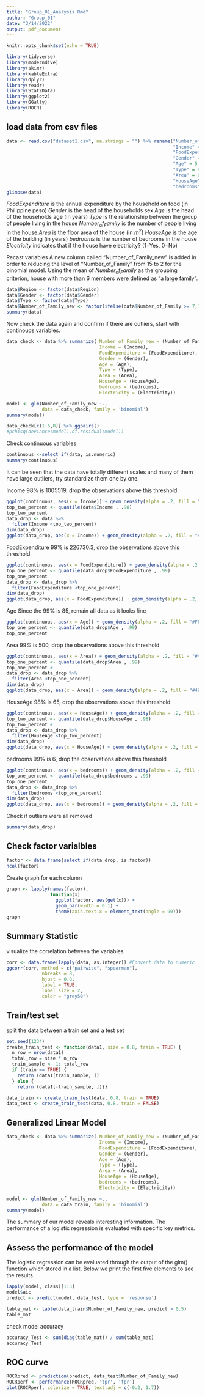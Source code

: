 ```yaml
---
title: "Group_01_Analysis.Rmd"
author: "Group_01"
date: "3/14/2022"
output: pdf_document
---
```


```r
knitr::opts_chunk$set(echo = TRUE)
```

```r
library(tidyverse)
library(moderndive)
library(skimr)
library(kableExtra)
library(dplyr)
library(readr)
library(Stat2Data)
library(ggplot2)
library(GGally)
library(ROCR)
```

## load data from csv files
```r
data <- read.csv("dataset1.csv", na.strings = "") %>% rename("Number_of_Family"=7,
                                                             "Income" = 1,
                                                             "FoodExpenditure" = 3,
                                                             "Gender" = 4,
                                                             "Age" = 5,
                                                             "Type" = 6,
                                                             "Area" = 8,
                                                             "HouseAge" = 9,
                                                             "bedrooms" = 10)
glimpse(data)
```

$FoodExpenditure$ is the annual expenditure by the household on food (in Philippine peso)
$Gender$ is the head of the households sex
$Age$ is the head of the households age (in years)
$Type$ is the relationship between the group of people living in the house
$Number_of_Family$ is the number of people living in the house
$Area$ is the floor area of the house (in $m^2$)
$HouseAge$ is the age of the building (in years)
$bedrooms$ is the number of bedrooms in the house
$Electricity$ indicates that if the house have electricity? (1=Yes, 0=No)

Recast variables
A new column called "Number_of_Family_new" is added in order to reducing the level of "Number_of_Family" from 15 to 2 for the binomial model. Using the mean of $Number_of_Family$ as the grouping criterion, house with more than $6$ members were defined as "a large family".

```r
data$Region <- factor(data$Region)
data$Gender <- factor(data$Gender)
data$Type <- factor(data$Type)    
data$Number_of_Family_new <- factor(ifelse(data$Number_of_Family >= 7,1,0))
summary(data)
```

Now check the data again and confirm if there are outliers, start with continouos variables.
```r
data_check <- data %>% summarize( Number_of_Family_new = (Number_of_Family_new),
                                  Income = (Income),
                                  FoodExpenditure = (FoodExpenditure),
                                  Gender = (Gender),
                                  Age = (Age),
                                  Type = (Type),
                                  Area = (Area),
                                  HouseAge = (HouseAge),
                                  bedrooms = (bedrooms),
                                  Electricity = (Electricity))

model <- glm(Number_of_Family_new ~., 
             data = data_check, family = 'binomial')
summary(model)

data_check[c(1:6,8)] %>% ggpairs()
#pchisq(deviance(model),df.residual(model))
```

Check continuous variables
```r
continuous <-select_if(data, is.numeric)
summary(continuous)
```
It can be seen that the data have totally different scales and many of them have large outliers, try standardize them one by one.

Income
98% is 1005519, drop the observations above this threshold
```r
ggplot(continuous, aes(x = Income)) + geom_density(alpha = .2, fill = "#FF0000FF")
top_two_percent <- quantile(data$Income , .98)
top_two_percent 
data_drop <- data %>% 
  filter(Income <top_two_percent)
dim(data_drop)
ggplot(data_drop, aes(x = Income)) + geom_density(alpha = .2, fill = "#FF0000FF")
```

FoodExpenditure
99% is 226730.3, drop the observations above this threshold
```r
ggplot(continuous, aes(x = FoodExpenditure)) + geom_density(alpha = .2, fill = "#FFDB00FF")
top_one_percent <- quantile(data_drop$FoodExpenditure , .99)
top_one_percent 
data_drop <- data_drop %>%
  filter(FoodExpenditure <top_one_percent)
dim(data_drop)
ggplot(data_drop, aes(x = FoodExpenditure)) + geom_density(alpha = .2, fill = "#FFDB00FF")
```

Age
Since the 99% is 85, remain all data as it looks fine
```r
ggplot(continuous, aes(x = Age)) + geom_density(alpha = .2, fill = "#FF00DBFF")
top_one_percent <- quantile(data_drop$Age , .99)
top_one_percent 
```

Area
99% is 500, drop the observations above this threshold
```r
ggplot(continuous, aes(x = Area)) + geom_density(alpha = .2, fill = "#49FF00FF")
top_one_percent <- quantile(data_drop$Area , .99)
top_one_percent #
data_drop <- data_drop %>%
  filter(Area <top_one_percent)
dim(data_drop)
ggplot(data_drop, aes(x = Area)) + geom_density(alpha = .2, fill = "#49FF00FF")
```

HouseAge 
98% is 65, drop the observations above this threshold
```r
ggplot(continuous, aes(x = HouseAge)) + geom_density(alpha = .2, fill = "#FF00DBFF")
top_two_percent <- quantile(data_drop$HouseAge , .98)
top_two_percent #
data_drop <- data_drop %>%
  filter(HouseAge <top_two_percent)
dim(data_drop)
ggplot(data_drop, aes(x = HouseAge)) + geom_density(alpha = .2, fill = "#FF00DBFF")
```

bedrooms 
99% is 6, drop the observations above this threshold
```r
ggplot(continuous, aes(x = bedrooms)) + geom_density(alpha = .2, fill = "#0092FFFF")
top_one_percent <- quantile(data_drop$bedrooms , .99)
top_one_percent 
data_drop <- data_drop %>%
  filter(bedrooms <top_one_percent)
dim(data_drop)
ggplot(data_drop, aes(x = bedrooms)) + geom_density(alpha = .2, fill = "#0092FFFF")
```

Check if outliers were all removed
```r
summary(data_drop)
```

## Check factor varialbles 
```r
factor <- data.frame(select_if(data_drop, is.factor))
ncol(factor)
```

Create graph for each column
```r
graph <- lapply(names(factor), 
                function(x) 
                  ggplot(factor, aes(get(x))) +
                  geom_bar(width = 0.1) +
                  theme(axis.text.x = element_text(angle = 90)))
graph
```

## Summary Statistic

visualize the correlation between the variables
```r
corr <- data.frame(lapply(data, as.integer)) #Convert data to numeric
ggcorr(corr, method = c("pairwise", "spearman"), 
             nbreaks = 8, 
             hjust = 0.8,
             label = TRUE,
             label_size = 2,
             color = "grey50")
```
## Train/test set

split the data between a train set and a test set 
```r
set.seed(1234)
create_train_test <- function(data1, size = 0.8, train = TRUE) {
  n_row = nrow(data1)
  total_row = size * n_row
  train_sample <- 1: total_row
  if (train == TRUE) {
    return (data1[train_sample, ])
  } else {
    return (data1[-train_sample, ])}}

data_train <- create_train_test(data, 0.8, train = TRUE)
data_test <- create_train_test(data, 0.8, train = FALSE)
```

## Generalized Linear Model
```r
data_check <- data %>% summarize( Number_of_Family_new = (Number_of_Family_new),
                                  Income = (Income),
                                  FoodExpenditure = (FoodExpenditure),
                                  Gender = (Gender),
                                  Age = (Age),
                                  Type = (Type),
                                  Area = (Area),
                                  HouseAge = (HouseAge),
                                  bedrooms = (bedrooms),
                                  Electricity = (Electricity))

model <- glm(Number_of_Family_new ~.,       
             data = data_train, family = 'binomial')
summary(model)
```
The summary of our model reveals interesting information. The performance of a logistic regression is evaluated with specific key metrics.

## Assess the performance of the model

The logistic regression can be evaluated through the output of the glm() function which stored in a list. Below we print the first five elements to see the results.

```r
lapply(model, class)[1:5]
model$aic
predict <- predict(model, data_test, type = 'response')
```
```r
table_mat <- table(data_train$Number_of_Family_new, predict > 0.5)
table_mat
```
check model accuracy

```r
accuracy_Test <- sum(diag(table_mat)) / sum(table_mat)
accuracy_Test
```

## ROC curve
```r
ROCRpred <- prediction(predict, data_test$Number_of_Family_new)
ROCRperf <- performance(ROCRpred, 'tpr', 'fpr')
plot(ROCRperf, colorize = TRUE, text.adj = c(-0.2, 1.7))
```


